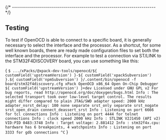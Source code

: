 


{/* ------------------------------------------------------------------------ */}

## Testing

To test if OpenOCD is able to connect to a specific board, it is generally necessary to select the interface and the processor. As a shortcut, for some well known boards, there are ready made configuration files to set both the interface and the processor. For example to test a connection via ST/LINK to the STM32F4DISCOVERY board, you can use something like this:

<CodeBlock language="console"> {
`$ .../xPacks/@xpack-dev-tools/openocd/${ customField('upstreamVersion') }-${ customField('xpackSubversion') }.${ customField('npmSubversion') }/.content/bin/openocd -f board/stm32f4discovery.cfg
xPack OpenOCD x86_64 Open On-Chip Debugger ${ customField('upstreamVersion') }+dev
Licensed under GNU GPL v2
For bug reports, read
	http://openocd.org/doc/doxygen/bugs.html
Info : The selected transport took over low-level target control. The results might differ compared to plain JTAG/SWD
adapter speed: 2000 kHz
adapter_nsrst_delay: 100
none separate
srst_only separate srst_nogate srst_open_drain connect_deassert_srst
Info : Listening on port 6666 for tcl connections
Info : Listening on port 4444 for telnet connections
Info : clock speed 2000 kHz
Info : STLINK V2J14S0 (API v2) VID:PID 0483:3748
Info : Target voltage: 2.881412
Info : stm32f4x.cpu: hardware has 6 breakpoints, 4 watchpoints
Info : Listening on port 3333 for gdb connections
^C`
} </CodeBlock>

